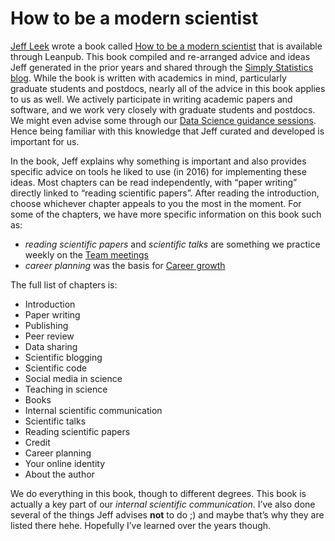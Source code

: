 # How to be a modern scientist

[Jeff Leek](https://twitter.com/jtleek) wrote a book called [How to be a modern scientist](https://leanpub.com/modernscientist) that is available through Leanpub. This book compiled and re-arranged advice and ideas Jeff generated in the prior years and shared through the [Simply Statistics blog](https://simplystatistics.org/). While the book is written with academics in mind, particularly graduate students and postdocs, nearly all of the advice in this book applies to us as well. We actively participate in writing academic papers and software, and we work very closely with graduate students and postdocs. We might even advise some through our [Data Science guidance sessions](#data-science-guidance-sessions). Hence being familiar with this knowledge that Jeff curated and developed is important for us.

In the book, Jeff explains why something is important and also provides specific advice on tools he liked to use (in 2016) for implementing these ideas. Most chapters can be read independently, with "paper writing" directly linked to "reading scientific papers". After reading the introduction, choose whichever chapter appeals to you the most in the moment. For some of the chapters, we have more specific information on this book such as:

* _reading scientific papers_ and _scientific talks_ are something we practice weekly on the [Team meetings](#team-meetings)
* _career planning_ was the basis for [Career growth](#career-growth)

The full list of chapters is:

* Introduction
* Paper writing
* Publishing
* Peer review
* Data sharing
* Scientific blogging
* Scientific code
* Social media in science
* Teaching in science
* Books
* Internal scientific communication
* Scientific talks
* Reading scientific papers
* Credit
* Career planning
* Your online identity
* About the author

We do everything in this book, though to different degrees. This book is actually a key part of our _internal scientific communication_. I've also done several of the things Jeff advises **not** to do ;) and maybe that's why they are listed there hehe. Hopefully I've learned over the years though.

<script async class="speakerdeck-embed" data-id="12480a82259a48fc82ad528cfe62b30c" data-ratio="1.77777777777778" src="//speakerdeck.com/assets/embed.js"></script>
